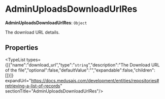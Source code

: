 
# AdminUploadsDownloadUrlRes

 **AdminUploadsDownloadUrlRes**: `Object`

The download URL details.

## Properties

<TypeList types={[{"name":"download_url","type":"`string`","description":"The Download URL of the file","optional":false,"defaultValue":"","expandable":false,"children":[]}]} expandUrl="https://docs.medusajs.com/development/entities/repositories#retrieving-a-list-of-records" sectionTitle="AdminUploadsDownloadUrlRes"/>
